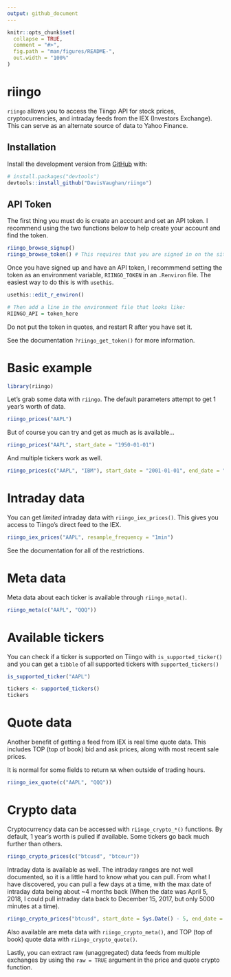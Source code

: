 ```yaml
---
output: github_document
---
```


<!-- README.md is generated from README.Rmd. Please edit that file -->

```r
knitr::opts_chunk$set(
  collapse = TRUE,
  comment = "#>",
  fig.path = "man/figures/README-",
  out.width = "100%"
)
```

# riingo

`riingo` allows you to access the Tiingo API for stock prices, cryptocurrencies,
and intraday feeds from the IEX (Investors Exchange). This can serve as an alternate
source of data to Yahoo Finance.

## Installation

Install the development version from [GitHub](https://github.com/) with:

``` r
# install.packages("devtools")
devtools::install_github("DavisVaughan/riingo")
```

## API Token

The first thing you must do is create an account and set an API token. 
I recommend using the two functions below to help create your account and find the token.

```r
riingo_browse_signup()
riingo_browse_token() # This requires that you are signed in on the site once you sign up
```

Once you have signed up and have an API token, I recommmend setting the token 
as an environment variable, `RIINGO_TOKEN` in an `.Renviron` file. The easiest
way to do this is with `usethis`.

```r
usethis::edit_r_environ()

# Then add a line in the environment file that looks like:
RIINGO_API = token_here
```

Do not put the token in quotes, and restart R after you have set it. 

See the documentation `?riingo_get_token()` for more information.

# Basic example

```r
library(riingo)
```


Let's grab some data with `riingo`. The default parameters attempt to get 1 year's
worth of data.

```r
riingo_prices("AAPL")
```

But of course you can try and get as much as is available...

```r
riingo_prices("AAPL", start_date = "1950-01-01")
```

And multiple tickers work as well.

```r
riingo_prices(c("AAPL", "IBM"), start_date = "2001-01-01", end_date = "2005-01-01", resample_frequency = "monthly")
```


# Intraday data

You can get _limited_ intraday data with `riingo_iex_prices()`. This gives you
access to Tiingo's direct feed to the IEX.

```r
riingo_iex_prices("AAPL", resample_frequency = "1min")
```

See the documentation for all of the restrictions.

# Meta data

Meta data about each ticker is available through `riingo_meta()`.

```r
riingo_meta(c("AAPL", "QQQ"))
```

# Available tickers

You can check if a ticker is supported on Tiingo with `is_supported_ticker()` 
and you can get a `tibble` of all supported tickers with `supported_tickers()`

```r
is_supported_ticker("AAPL")

tickers <- supported_tickers()
tickers
```

# Quote data 

Another benefit of getting a feed from IEX is real time quote data. This includes
TOP (top of book) bid and ask prices, along with most recent sale prices.

It is normal for some fields to return `NA` when outside of trading hours.

```r
riingo_iex_quote(c("AAPL", "QQQ"))
```

# Crypto data

Cryptocurrency data can be accessed with `riingo_crypto_*()` functions. By default,
1 year's worth is pulled if available. Some tickers go back much further than others.

```r
riingo_crypto_prices(c("btcusd", "btceur"))
```

Intraday data is available as well. The intraday ranges are not well documented,
so it is a little hard to know what you can pull. From what I have discovered,
you can pull a few days at a time, with the max date of intraday data being about
~4 months back (When the date was April 5, 2018, I could pull intraday data back
to December 15, 2017, but only 5000 minutes at a time).

```r
riingo_crypto_prices("btcusd", start_date = Sys.Date() - 5, end_date = Sys.Date(), resample_frequency = "1min")
```

Also available are meta data with `riingo_crypto_meta()`, and TOP (top of book) 
quote data with `riingo_crypto_quote()`.

Lastly, you can extract raw (unaggregated) data feeds from multiple exchanges
by using the `raw = TRUE` argument in the price and quote crypto function.
